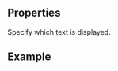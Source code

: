 
<Meta
  title="Richtext"
  subtitle="TODO"
/>

## Properties

<PropsTable>
  <PropsTableRow value="text" required>
    Specify which text is displayed.
  </PropsTableRow>
</PropsTable>

## Example

<ExampleLoader example="Richtext.tsx" />